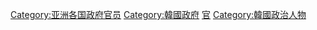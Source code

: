 [[Category:亚洲各国政府官员|Category:亚洲各国政府官员]]
[[Category:韓國政府|Category:韓國政府]]
[[Category:韓國公務員|官]]
[[Category:韓國政治人物|Category:韓國政治人物]]